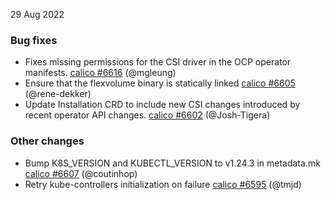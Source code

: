 
29 Aug 2022

### Bug fixes

- Fixes missing permissions for the CSI driver in the OCP operator manifests. [calico #6616](https://github.com/projectcalico/calico/pull/6616) (@mgleung)
- Ensure that the flexvolume binary is statically linked [calico #6605](https://github.com/projectcalico/calico/pull/6605) (@rene-dekker)
- Update Installation CRD to include new CSI changes introduced by recent operator API changes. [calico #6602](https://github.com/projectcalico/calico/pull/6602) (@Josh-Tigera)

### Other changes

- Bump K8S_VERSION and KUBECTL_VERSION to v1.24.3 in metadata.mk [calico #6607](https://github.com/projectcalico/calico/pull/6607) (@coutinhop)
- Retry kube-controllers initialization on failure [calico #6595](https://github.com/projectcalico/calico/pull/6595) (@tmjd)
